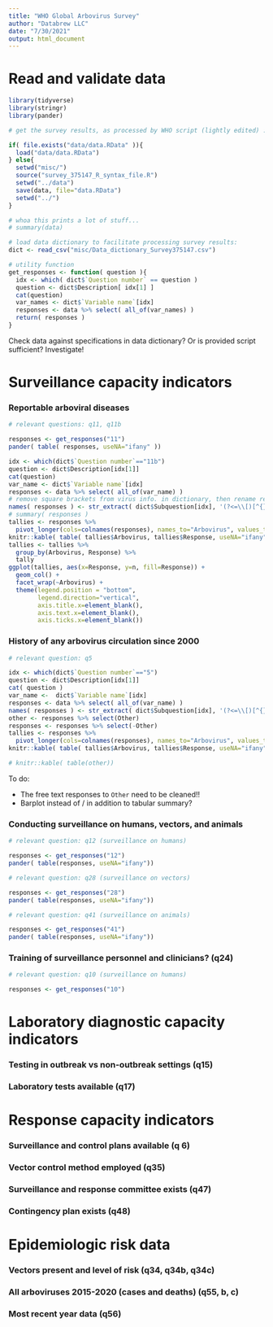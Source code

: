 ```yaml
---
title: "WHO Global Arbovirus Survey"
author: "Databrew LLC"
date: "7/30/2021"
output: html_document
---
```


# Read and validate data

```r

library(tidyverse)
library(stringr)
library(pander)

# get the survey results, as processed by WHO script (lightly edited) :

if( file.exists("data/data.RData" )){
  load("data/data.RData")
} else{
  setwd("misc/")
  source("survey_375147_R_syntax_file.R")
  setwd("../data")
  save(data, file="data.RData")
  setwd("../")
}

# whoa this prints a lot of stuff...
# summary(data)

# load data dictionary to facilitate processing survey results:
dict <- read_csv("misc/Data_dictionary_Survey375147.csv")

# utility function 
get_responses <- function( question ){
  idx <- which( dict$`Question number` == question )
  question <- dict$Description[ idx[1] ]
  cat(question)
  var_names <- dict$`Variable name`[idx]
  responses <- data %>% select( all_of(var_names) )
  return( responses )
}

```

Check data against specifications in data dictionary? 
Or is provided script sufficient? Investigate!

# Surveillance capacity indicators

### Reportable arboviral diseases

```r

# relevant questions: q11, q11b

responses <- get_responses("11")
pander( table( responses, useNA="ifany" ))

idx <- which(dict$`Question number`=="11b")
question <- dict$Description[idx[1]]
cat(question)
var_name <- dict$`Variable name`[idx]
responses <- data %>% select( all_of(var_name) )
# remove square brackets from virus info. in dictionary, then rename responses:
names( responses ) <- str_extract( dict$Subquestion[idx], '(?<=\\[)[^{}]+(?=\\])')
# summary( responses )
tallies <- responses %>% 
  pivot_longer(cols=colnames(responses), names_to="Arbovirus", values_to="Response")
knitr::kable( table( tallies$Arbovirus, tallies$Response, useNA="ifany") )
tallies <- tallies %>% 
  group_by(Arbovirus, Response) %>% 
  tally
ggplot(tallies, aes(x=Response, y=n, fill=Response)) + 
  geom_col() + 
  facet_wrap(~Arbovirus) +
  theme(legend.position = "bottom",
        legend.direction="vertical",
        axis.title.x=element_blank(),
        axis.text.x=element_blank(),
        axis.ticks.x=element_blank())

```


###  History of any arbovirus circulation since 2000 

```r

# relevant question: q5

idx <- which(dict$`Question number`=="5")
question <- dict$Description[idx[1]]
cat( question )
var_name <-  dict$`Variable name`[idx]  
responses <- data %>% select( all_of(var_name) )
names( responses ) <- str_extract( dict$Subquestion[idx], '(?<=\\[)[^{}]+(?=\\])')
other <- responses %>% select(Other)
responses <- responses %>% select(-Other)
tallies <- responses %>% 
  pivot_longer(cols=colnames(responses), names_to="Arbovirus", values_to="Response")
knitr::kable( table( tallies$Arbovirus, tallies$Response, useNA="ifany") )

# knitr::kable( table(other))

```

To do:

- The free text responses to `Other` need to be cleaned!!
- Barplot instead of / in addition to tabular summary?

###  Conducting surveillance on humans,  vectors, and animals

```r

# relevant question: q12 (surveillance on humans)

responses <- get_responses("12")
pander( table(responses, useNA="ifany"))

# relevant question: q28 (surveillance on vectors)

responses <- get_responses("28")
pander( table(responses, useNA="ifany"))

# relevant question: q41 (surveillance on animals)

responses <- get_responses("41")
pander( table(responses, useNA="ifany"))

```

### Training of surveillance personnel and clinicians? (q24)

```r

# relevant question: q10 (surveillance on humans)

responses <- get_responses("10")

```

# Laboratory diagnostic capacity indicators

### Testing in outbreak vs non-outbreak settings (q15)

### Laboratory tests available (q17)

# Response capacity indicators

### Surveillance and control plans available (q 6)

### Vector control method employed (q35)

###   Surveillance and response committee exists (q47)

###  Contingency plan exists (q48)

# Epidemiologic risk data

### Vectors present and level of risk (q34, q34b, q34c)

### All arboviruses 2015-2020 (cases and deaths) (q55, b, c)

### Most recent year data (q56)
